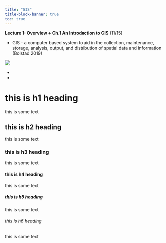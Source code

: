 ```yaml
---
title: "GIS"
title-block-banner: true 
toc: true
---
```




**Lecture 1: Overview + Ch.1 An Introduction to GIS** (11/15)

-   [GIS]{.yellow-highlight} - a computer based system to aid in the collection, maintenance, storage, analysis, output, and distribution of spatial data and information (Bolstad 2019)

![](images/What is GIS?.png)

-   
-   

<h1>this is h1 heading</h1>

<p>this is some text</p>

<h2>this is h2 heading</h2>

<p>this is some text</p>

<h3>this is h3 heading</h3>

<p>this is some text</p>

<h4>this is h4 heading</h4>

<p>this is some text</p>

<h5>this is h5 heading</h5>

<p>this is some text</p>

<h6>this is h6 heading</h6>

<p>this is some text</p>
